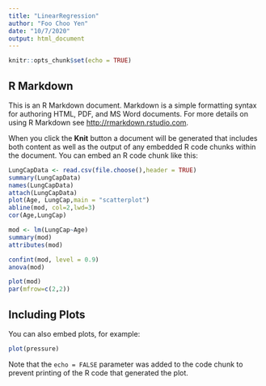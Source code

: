 ```yaml
---
title: "LinearRegression"
author: "Foo Choo Yen"
date: "10/7/2020"
output: html_document
---
```


```r
knitr::opts_chunk$set(echo = TRUE)
```

## R Markdown

This is an R Markdown document. Markdown is a simple formatting syntax for authoring HTML, PDF, and MS Word documents. For more details on using R Markdown see <http://rmarkdown.rstudio.com>.

When you click the **Knit** button a document will be generated that includes both content as well as the output of any embedded R code chunks within the document. You can embed an R code chunk like this:

```r
LungCapData <- read.csv(file.choose(),header = TRUE)
summary(LungCapData)
names(LungCapData)
attach(LungCapData)
plot(Age, LungCap,main = "scatterplot")
abline(mod, col=2,lwd=3)
cor(Age,LungCap)

mod <- lm(LungCap~Age)
summary(mod)
attributes(mod)

confint(mod, level = 0.9)
anova(mod)

plot(mod)
par(mfrow=c(2,2))
```

## Including Plots

You can also embed plots, for example:

```r
plot(pressure)
```

Note that the `echo = FALSE` parameter was added to the code chunk to prevent printing of the R code that generated the plot.
